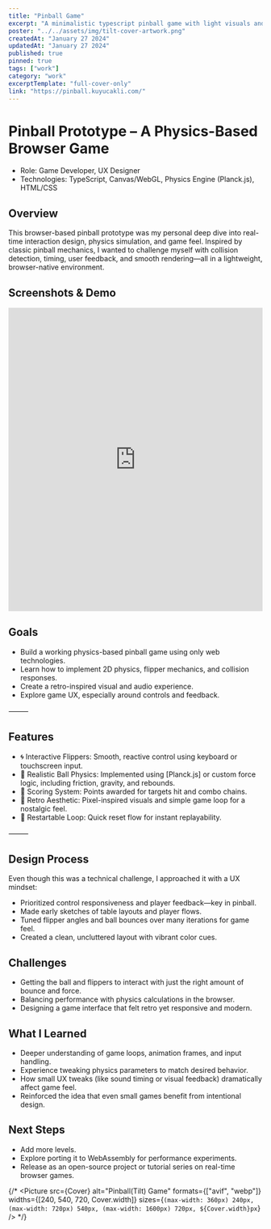 ```yaml
---
title: "Pinball Game"
excerpt: "A minimalistic typescript pinball game with light visuals and smooth, skill-based gameplay."
poster: "../../assets/img/tilt-cover-artwork.png"
createdAt: "January 27 2024"
updatedAt: "January 27 2024"
published: true
pinned: true
tags: ["work"]
category: "work"
excerptTemplate: "full-cover-only"
link: "https://pinball.kuyucakli.com/"
---
```






# Pinball Prototype – A Physics-Based Browser Game

- Role: Game Developer, UX Designer
- Technologies: TypeScript, Canvas/WebGL, Physics Engine (Planck.js), HTML/CSS



## Overview

This browser-based pinball prototype was my personal deep dive into real-time interaction design, physics simulation, and game feel. Inspired by classic pinball mechanics, I wanted to challenge myself with collision detection, timing, user feedback, and smooth rendering—all in a lightweight, browser-native environment.



## Screenshots & Demo 
<iframe class="border-type-1 m-v-md-2" style="border:none" src="https://pinball.kuyucakli.com" width="100%" height="600"></iframe>

## Goals
-	Build a working physics-based pinball game using only web technologies.
-	Learn how to implement 2D physics, flipper mechanics, and collision responses.
-	Create a retro-inspired visual and audio experience.
-	Explore game UX, especially around controls and feedback.

⸻

## Features
-	🌀 Interactive Flippers: Smooth, reactive control using keyboard or touchscreen input.
-	🧲 Realistic Ball Physics: Implemented using [Planck.js] or custom force logic, including friction, gravity, and rebounds.
-	🎯 Scoring System: Points awarded for targets hit and combo chains.
-	🌈 Retro Aesthetic: Pixel-inspired visuals and simple game loop for a nostalgic feel.
-	🔄 Restartable Loop: Quick reset flow for instant replayability.

⸻

## Design Process

Even though this was a technical challenge, I approached it with a UX mindset:
-	Prioritized control responsiveness and player feedback—key in pinball.
-	Made early sketches of table layouts and player flows.
-	Tuned flipper angles and ball bounces over many iterations for game feel.
-	Created a clean, uncluttered layout with vibrant color cues.



## Challenges
-	Getting the ball and flippers to interact with just the right amount of bounce and force.
-	Balancing performance with physics calculations in the browser.
-	Designing a game interface that felt retro yet responsive and modern.


## What I Learned
-	Deeper understanding of game loops, animation frames, and input handling.
-	Experience tweaking physics parameters to match desired behavior.
-	How small UX tweaks (like sound timing or visual feedback) dramatically affect game feel.
-	Reinforced the idea that even small games benefit from intentional design.

## Next Steps
-	Add more levels.
-	Explore porting it to WebAssembly for performance experiments.
-	Release as an open-source project or tutorial series on real-time browser games.





{/* 
<Picture 
src={Cover} 
alt="Pinball(Tilt) Game" 
formats={["avif", "webp"]}
widths={[240, 540, 720, Cover.width]}
  sizes={`(max-width: 360px) 240px, (max-width: 720px) 540px, (max-width: 1600px) 720px, ${Cover.width}px`}
/> */}


